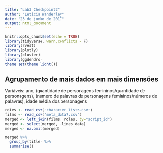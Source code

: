 ```yaml
---
title: "Lab3 Checkpoint2"
author: "Leticia Wanderley"
date: "23 de junho de 2017"
output: html_document
---
```


```r
knitr::opts_chunk$set(echo = TRUE)
library(tidyverse, warn.conflicts = F)
library(rvest)
library(plotly)
library(cluster)
library(ggdendro)
theme_set(theme_light())
```

## Agrupamento de mais dados em mais dimensões 

Variáveis: ano, (quantidade de personagens femininos/quantidade de personagens), (número de palavras de personagens femininos/números de palavras), idade média dos personagens

```r
roles <- read_csv("character_list5.csv")
films <- read_csv("meta_data7.csv")
merged <- left_join(films, roles, by="script_id")
merged <- select(merged, -lines_data)
merged <- na.omit(merged)

merged %>%
  group_by(title) %>%
  summarise()
```


